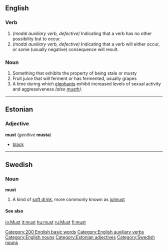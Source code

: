 ==English==

{{rank|did|such|great|85|must|these|two|us}}

===Verb===
{{irregverb|-|'''must'''|'''[[had to]]'''|-|-}}
#''(modal auxiliary verb, defective)'' Indicating that a verb has no other possibility but to occur.
#''(modal auxiliary verb, defective)'' Indicating that a verb will either occur, or some (usually negative) consequence will result.

=== Noun ===
{{en-noun|must|musts}}
#Something that exhibits the property of being stale or musty
#Fruit juice that will ferment or has fermented, usually grapes
#A time during which [[elephant]]s exhibit increased levels of sexual activity and aggressiveness ''(also [[musth]])''.


[[Category:200 English basic words]]
[[Category:English auxiliary verbs]]
[[Category:English nouns]]

----
==Estonian==

===Adjective===
'''must''' (''genitive'' '''musta''')

*[[black]]

----
==Swedish==

===Noun===<!---proper?--->
'''must'''

#A kind of [[soft drink]], more commonly known as [[julmust]]

====See also====
{{pedialite}}

[[Category:Estonian adjectives]]
[[Category:Swedish nouns]]

[[io:Must]]
[[it:must]]
[[hu:must]]
[[ru:Must]]
[[fi:must]]